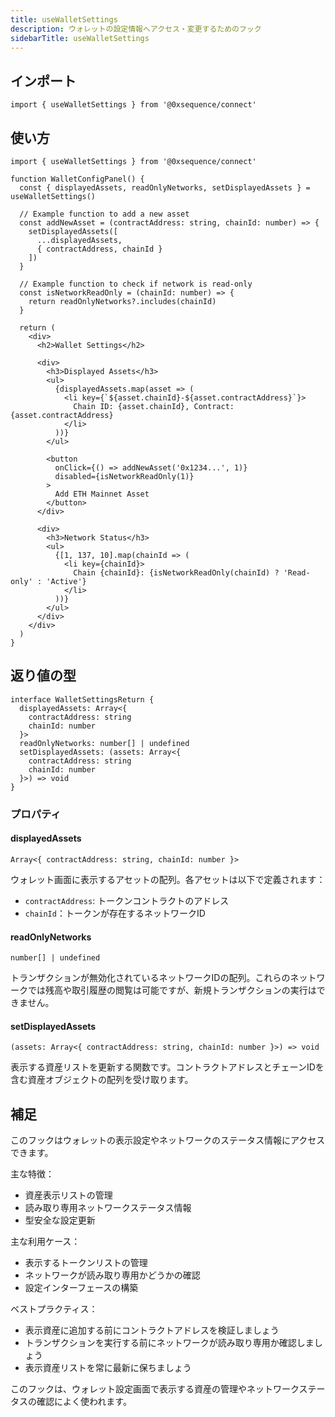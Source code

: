 ```yaml
---
title: useWalletSettings
description: ウォレットの設定情報へアクセス・変更するためのフック
sidebarTitle: useWalletSettings
---
```


## インポート

```tsx
import { useWalletSettings } from '@0xsequence/connect'
```

## 使い方

```tsx
import { useWalletSettings } from '@0xsequence/connect'

function WalletConfigPanel() {
  const { displayedAssets, readOnlyNetworks, setDisplayedAssets } = useWalletSettings()
  
  // Example function to add a new asset
  const addNewAsset = (contractAddress: string, chainId: number) => {
    setDisplayedAssets([
      ...displayedAssets,
      { contractAddress, chainId }
    ])
  }
  
  // Example function to check if network is read-only
  const isNetworkReadOnly = (chainId: number) => {
    return readOnlyNetworks?.includes(chainId)
  }
  
  return (
    <div>
      <h2>Wallet Settings</h2>
      
      <div>
        <h3>Displayed Assets</h3>
        <ul>
          {displayedAssets.map(asset => (
            <li key={`${asset.chainId}-${asset.contractAddress}`}>
              Chain ID: {asset.chainId}, Contract: {asset.contractAddress}
            </li>
          ))}
        </ul>
        
        <button
          onClick={() => addNewAsset('0x1234...', 1)}
          disabled={isNetworkReadOnly(1)}
        >
          Add ETH Mainnet Asset
        </button>
      </div>
      
      <div>
        <h3>Network Status</h3>
        <ul>
          {[1, 137, 10].map(chainId => (
            <li key={chainId}>
              Chain {chainId}: {isNetworkReadOnly(chainId) ? 'Read-only' : 'Active'}
            </li>
          ))}
        </ul>
      </div>
    </div>
  )
}
```

## 返り値の型

```tsx
interface WalletSettingsReturn {
  displayedAssets: Array<{
    contractAddress: string
    chainId: number
  }>
  readOnlyNetworks: number[] | undefined
  setDisplayedAssets: (assets: Array<{
    contractAddress: string
    chainId: number
  }>) => void
}
```

### プロパティ

#### displayedAssets
`Array<{ contractAddress: string, chainId: number }>`

ウォレット画面に表示するアセットの配列。各アセットは以下で定義されます：
- `contractAddress`: トークンコントラクトのアドレス
- `chainId`：トークンが存在するネットワークID

#### readOnlyNetworks
`number[] | undefined`

トランザクションが無効化されているネットワークIDの配列。これらのネットワークでは残高や取引履歴の閲覧は可能ですが、新規トランザクションの実行はできません。

#### setDisplayedAssets
`(assets: Array<{ contractAddress: string, chainId: number }>) => void`

表示する資産リストを更新する関数です。コントラクトアドレスとチェーンIDを含む資産オブジェクトの配列を受け取ります。

## 補足
このフックはウォレットの表示設定やネットワークのステータス情報にアクセスできます。

主な特徴：
- 資産表示リストの管理
- 読み取り専用ネットワークステータス情報
- 型安全な設定更新

主な利用ケース：
- 表示するトークンリストの管理
- ネットワークが読み取り専用かどうかの確認
- 設定インターフェースの構築

ベストプラクティス：
- 表示資産に追加する前にコントラクトアドレスを検証しましょう
- トランザクションを実行する前にネットワークが読み取り専用か確認しましょう
- 表示資産リストを常に最新に保ちましょう

このフックは、ウォレット設定画面で表示する資産の管理やネットワークステータスの確認によく使われます。